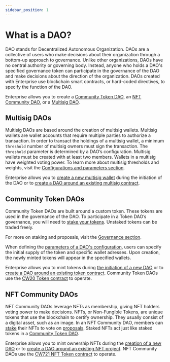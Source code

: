 ```yaml
---
sidebar_position: 1
---
```


# What is a DAO?

DAO stands for Decentralized Autonomous Organization. DAOs are a collective of users who make decisions about their organization through a bottom-up approach to governance. Unlike other organizations, DAOs have no central authority or governing body. Instead, anyone who holds a DAO's specified governance token can participate in the governance of the DAO and make decisions about the direction of the organization. DAOs created with Enterprise use blockchain smart contracts, or hard-coded directives, to specify the function of the DAO.


Enterprise allows you to create a [Community Token DAO](#community-token-DAOs), an [NFT Community DAO](#nft-community-daos), or a [Multisig DAO](#multisig-daos).


## Multisig DAOs

Multisig DAOs are based around the creation of multisig wallets. Multisig wallets are wallet accounts that require multiple parties to authorize a transaction. In order to transact the holdings of a multisig wallet, a minimum `threshold` number of multisig owners must sign the transaction. The `threshold` parameter is determined by a DAO’s configuration. Multisig wallets must be created with at least two members. Wallets in a multisig have weighted voting power. To learn more about multisig thresholds and weights, visit the [Configurations and parameters section](./config.mdx#weight-and-threshold).

Enterprise allows you to [create a new multisig wallet](../guides/multisig.mdx) during the initiation of the DAO or to [create a DAO around an existing multisig contract](../guides/multisig.mdx#create-a-dao-using-an-existing-multisig). 

## Community Token DAOs

Community Token DAOs are built around a custom token. These tokens are used in the governance of the DAO. To participate in a Token DAO’s governance, you will need to [stake your tokens](../guides/stake.mdx). Unstaked tokens can be traded freely. 

For more on staking and proposals, visit the [Governance section](./governance.mdx).

When defining the [parameters of a DAO's configuration](./config.mdx), users can specify the initial supply of the token and specific wallet adresses. Upon creation, the newly minted tokens will appear in the specified wallets. 

Enterprise allows you to mint tokens during [the initiation of a new DAO](../guides/token.mdx) or to  [create a DAO around an existing token contract](../guides/token.mdx#create-a-community-token-dao-using-an-existing-token). Community Token DAOs use the [CW20 Token contract](https://github.com/CosmWasm/cw-plus/blob/main/packages/cw20/README.md) to operate. 

## NFT Community DAOs

NFT Community DAOs leverage NFTs as membership, giving NFT holders voting power to make decisions. NFTs, or Non-Fungible Tokens, are unique tokens that use the blockchain to certify ownership. They usually consist of a digital asset, such as an image. In an NFT Community DAO, members can [stake](./governance.mdx#staking) their NFTs to vote on [proposals](./governance.mdx#proposals). Staked NFTs act just like staked tokens in a [Community Token DAO](#community-token-dao). 

Enterprise allows you to mint ownership NFTs during the [creation of a new DAO](../guides/nft.mdx) or to [create a DAO around an existing NFT project](../guides/nft.mdx#create-an-nft-community-dao-using-an-existing-nft-contract). NFT Community DAOs use the [CW721 NFT Token contract](https://github.com/CosmWasm/cw-nfts/blob/main/packages/cw721/README.md) to operate. 


